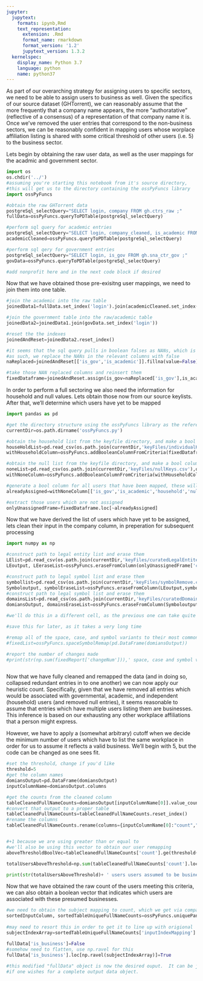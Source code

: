 ```yaml
---
jupyter:
  jupytext:
    formats: ipynb,Rmd
    text_representation:
      extension: .Rmd
      format_name: rmarkdown
      format_version: '1.2'
      jupytext_version: 1.3.2
  kernelspec:
    display_name: Python 3.7
    language: python
    name: python37
---
```


As part of our overarching strategy for assigning users to specific sectors, we need to be able to assign users to business as well.  Given the specifics of our source dataset (GHTorrent), we can reasonably assume that the more frequently that a company name appears, the more "authoratative" (reflective of a consensus) of a representation of that company name it is.  Once we've removed the user entries that correspond to the non-business sectors, we can be reasonably confident in mapping users whose worplace affiliation listing is shared with some critical threshold of other users (i.e. 5) to the business sector.

Lets begin by obtaining the raw user data, as well as the user mappings for the acadmic and government sector.

```python
import os
os.chdir('../')
#assuming you're starting this notebook from it's source directory,
#this will get us to the directory containing the ossPyFuncs library
import ossPyFuncs

#obtain the raw GHTorrent data
postgreSql_selectQuery="SELECT login, company FROM gh.ctrs_raw ;"
fullData=ossPyFuncs.queryToPDTable(postgreSql_selectQuery)

#perform sql query for academic entries
postgreSql_selectQuery="SELECT login, company_cleaned, is_academic FROM gh.sna_ctr_academic ;"
academicCleaned=ossPyFuncs.queryToPDTable(postgreSql_selectQuery)

#perform sql qery for government entries
postgreSql_selectQuery="SELECT login, is_gov FROM gh.sna_ctr_gov ;"
govData=ossPyFuncs.queryToPDTable(postgreSql_selectQuery)

#add nonprofit here and in the next code block if desired
```

Now that we have obtained those pre-exisitng user mappings, we need to join them into one table.

```python
#join the academic into the raw table
joinedData1=fullData.set_index('login').join(academicCleaned.set_index('login'))

#join the government table into the raw/academic table
joinedData2=joinedData1.join(govData.set_index('login'))

#reset the the indexes
joinedAndReset=joinedData2.reset_index()

#it seems that the sql query pulls in boolean falses as NANs, which is not want we want for a boolean vector
#as such, we replace the NANs in the relevant columns with false
naReplaced=joinedAndReset[['is_gov','is_academic']].fillna(value=False)

#take those NAN replaced columns and reinsert them
fixedDataframe=joinedAndReset.assign(is_gov=naReplaced['is_gov'],is_academic=naReplaced['is_academic'])
```

In order to perform a full sectoring we also need the information for household and null values.  Lets obtain those now from our source keylists.  After that, we'll determine which users have yet to be mapped

```python
import pandas as pd

#get the directory structure using the ossPyFuncs library as the reference point
currentDir=os.path.dirname('ossPyFuncs.py')

#obtain the household list from the keyfile directory, and make a bool column for it
houseHoldList=pd.read_csv(os.path.join(currentDir,'keyFiles/individualKeys.csv'),quotechar="'",header=None)
withHouseholdColumn=ossPyFuncs.addBooleanColumnFromCriteria(fixedDataframe,houseHoldList,'household')

#obtain the null list from the keyfile directory, and make a bool column for it
noneList=pd.read_csv(os.path.join(currentDir,'keyFiles/nullKeys.csv'),quotechar="'",header=None)
withNoneColumn=ossPyFuncs.addBooleanColumnFromCriteria(withHouseholdColumn,noneList,'null')

#generate a bool column for all users that have been mapped, these will be excluded from our business count
alreadyAssigned=withNoneColumn[['is_gov','is_academic','household','null']].any(axis=1)

#extract those users which are not assigned
onlyUnassignedFrame=fixedDataframe.loc[~alreadyAssigned]
```

Now that we have derived the list of users which have yet to be assigned, lets clean their input in the company column, in preperation for subsequent processing

```python
import numpy as np

#construct path to legal entity list and erase them
LElist=pd.read_csv(os.path.join(currentDir,'keyFiles/curatedLegalEntitesRaw.csv'),quotechar="'",header=None)
LEoutput, LEeraseList=ossPyFuncs.eraseFromColumn(onlyUnassignedFrame['company'],LElist)

#construct path to legal symbol list and erase them
symbollist=pd.read_csv(os.path.join(currentDir,'keyFiles/symbolRemove.csv'),quotechar="'",header=None)
Symboloutput, symbolEraseList=ossPyFuncs.eraseFromColumn(LEoutput,symbollist)
#construct path to legal symbol list and erase them
domainsList=pd.read_csv(os.path.join(currentDir,'keyFiles/curatedDomains.csv'),quotechar="'",header=None)
domiansOutput, domainsEraseList=ossPyFuncs.eraseFromColumn(Symboloutput,domainsList)
```

```python
#we'll do this in a different cell, as the previous one can take quite a while

#save this for later, as it takes a very long time

#remap all of the space, case, and symbol variants to their most common form
#fixedList=ossPyFuncs.spaceSymbolRemap(pd.DataFrame(domiansOutput))

#report the number of changes made
#print(str(np.sum(fixedReport['changeNum'])),' space, case and symbol variations entries remapped')
```

```python

```

Now that we have fully cleaned and remapped the data (and in doing so, collapsed redundant entries in to one another) we can now apply our heuristic count.  Specifically, given that we have removed all entries which would be associated with governmental, academic, and independent (household) users (and removed null entries), it seems reasonable to assume that entries which have multiple users listing them are businesses.  This inference is based on our exhausting any other workplace affiliations that a person might express.

However, we have to apply a (somewhat arbitrary) cutoff when we decide the minimum number of users which have to list the same workplace in order for us to assume it reflects a valid business.  We'll begin with 5, but the code can be changed as one sees fit.

```python
#set the threshold, change if you'd like
threshold=5
#get the column names
domiansOutput=pd.DataFrame(domiansOutput)
inputColumnName=domiansOutput.columns

#get the counts from the cleaned column
tableCleanedFullNameCounts=domiansOutput[inputColumnName[0]].value_counts()
#convert that output to a proper table
tableCleanedFullNameCounts=tableCleanedFullNameCounts.reset_index()
#rename the columns
tableCleanedFullNameCounts.rename(columns={inputColumnName[0]:"count","index":inputColumnName[0]},inplace=True)


#+1 because we are using greater than or equal to
#we'll also be using this vector to obtain our user remapping
aboveThresholdBoolVec=tableCleanedFullNameCounts['count'].ge(threshold+1)

totalUsersAboveThreshold=np.sum(tableCleanedFullNameCounts['count'].loc[aboveThresholdBoolVec])

print(str(totalUsersAboveThreshold)+ ' users users assumed to be business sector, with ' + str(threshold) + ' or more other users with the same listing')
```

Now that we have obtained the raw count of the users meeting this criteria, we can also obtain a boolean vector that indicates which users are associated with these presumed businesses.

```python
#we need to obtain the subject mapping to count, which we get via company affiliation.  We have a function for that.
sortedInputColumn, sortedTableUniqueFullNameCounts=ossPyFuncs.uniquePandasIndexMapping(domiansOutput)
    
#may need to resort this in order to get it to line up with origional
subjectIndexArray=sortedTableUniqueFullNameCounts['inputIndexMapping'].loc[aboveThresholdBoolVec].array()

fullData['is_business']=False
#somehow need to flatten, use np.ravel for this 
fullData['is_business'].loc[np.ravel(subjectIndexArray)]=True
                            
#this modified "fullData" object is now the desired ouput.  It can be joined with the entries in withNoneColumn
#if one wishes for a complete output data object.
```

```python

```
